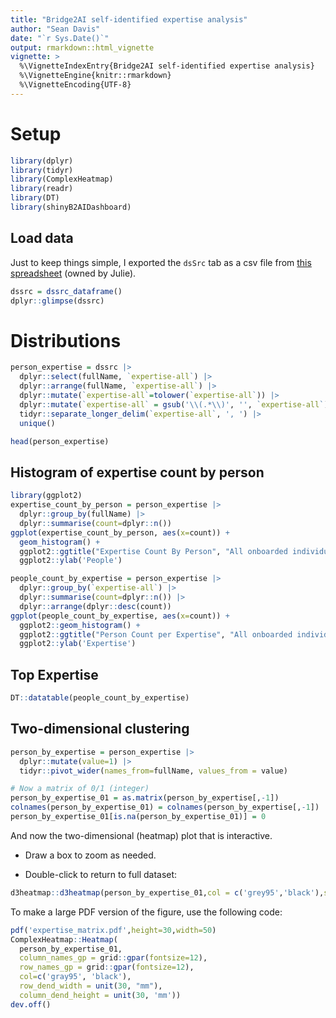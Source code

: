 ```yaml
---
title: "Bridge2AI self-identified expertise analysis"
author: "Sean Davis"
date: "`r Sys.Date()`"
output: rmarkdown::html_vignette
vignette: >
  %\VignetteIndexEntry{Bridge2AI self-identified expertise analysis}
  %\VignetteEngine{knitr::rmarkdown}
  %\VignetteEncoding{UTF-8}
---
```


# Setup

```r
library(dplyr)
library(tidyr)
library(ComplexHeatmap)
library(readr)
library(DT)
library(shinyB2AIDashboard)
```

## Load data

Just to keep things simple, I exported the `dsSrc` tab as a csv file from [this spreadsheet](https://docs.google.com/spreadsheets/d/1hSSzTlXJUrSMNfzvISZDAsmViOU5dWfU48a7xU9_iss/edit?usp=sharing) (owned by Julie).

```r
dssrc = dssrc_dataframe()
dplyr::glimpse(dssrc)
```

# Distributions

```r
person_expertise = dssrc |> 
  dplyr::select(fullName, `expertise-all`) |> 
  dplyr::arrange(fullName, `expertise-all`) |> 
  dplyr::mutate(`expertise-all`=tolower(`expertise-all`)) |> 
  dplyr::mutate(`expertise-all` = gsub('\\(.*\\)', '', `expertise-all`)) |>
  tidyr::separate_longer_delim(`expertise-all`, ', ') |> 
  unique()

head(person_expertise)
```

## Histogram of expertise count by person

```r
library(ggplot2)
expertise_count_by_person = person_expertise |> 
  dplyr::group_by(fullName) |>
  dplyr::summarise(count=dplyr::n())
ggplot(expertise_count_by_person, aes(x=count)) + 
  geom_histogram() +
  ggplot2::ggtitle("Expertise Count By Person", "All onboarded individuals") +
  ggplot2::ylab('People')
```

```r
people_count_by_expertise = person_expertise |>
  dplyr::group_by(`expertise-all`) |>
  dplyr::summarise(count=dplyr::n()) |> 
  dplyr::arrange(dplyr::desc(count))
ggplot(people_count_by_expertise, aes(x=count)) +
  ggplot2::geom_histogram() +
  ggplot2::ggtitle("Person Count per Expertise", "All onboarded individuals") +
  ggplot2::ylab('Expertise')
```

## Top Expertise

```r
DT::datatable(people_count_by_expertise)
```

## Two-dimensional clustering

```r
person_by_expertise = person_expertise |> 
  dplyr::mutate(value=1) |> 
  tidyr::pivot_wider(names_from=fullName, values_from = value)

# Now a matrix of 0/1 (integer)
person_by_expertise_01 = as.matrix(person_by_expertise[,-1])
colnames(person_by_expertise_01) = colnames(person_by_expertise[,-1])
person_by_expertise_01[is.na(person_by_expertise_01)] = 0
```

And now the two-dimensional (heatmap) plot that is interactive.

-   Draw a box to zoom as needed.

-   Double-click to return to full dataset:

```r
d3heatmap::d3heatmap(person_by_expertise_01,col = c('grey95','black'),show_grid = FALSE)
```

To make a large PDF version of the figure, use the following code:

```r
pdf('expertise_matrix.pdf',height=30,width=50)
ComplexHeatmap::Heatmap(
  person_by_expertise_01, 
  column_names_gp = grid::gpar(fontsize=12), 
  row_names_gp = grid::gpar(fontsize=12), 
  col=c('gray95', 'black'), 
  row_dend_width = unit(30, "mm"), 
  column_dend_height = unit(30, 'mm'))
dev.off()
```

